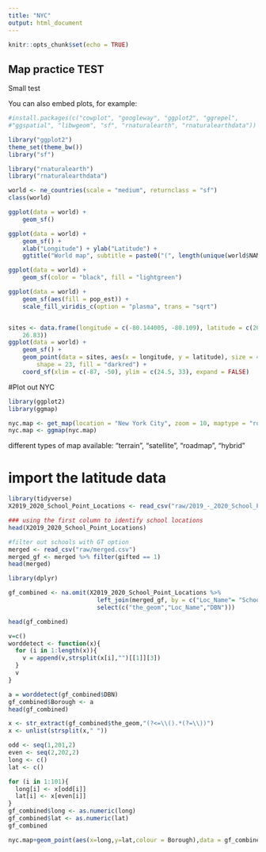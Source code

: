 ```yaml
---
title: "NYC"
output: html_document
---
```


```r
knitr::opts_chunk$set(echo = TRUE)
```


## Map practice TEST

Small test

You can also embed plots, for example:

```r
#install.packages(c("cowplot", "googleway", "ggplot2", "ggrepel", 
#"ggspatial", "libwgeom", "sf", "rnaturalearth", "rnaturalearthdata"))

library("ggplot2")
theme_set(theme_bw())
library("sf")

library("rnaturalearth")
library("rnaturalearthdata")

world <- ne_countries(scale = "medium", returnclass = "sf")
class(world)
```

```r
ggplot(data = world) +
    geom_sf()

ggplot(data = world) +
    geom_sf() +
    xlab("Longitude") + ylab("Latitude") +
    ggtitle("World map", subtitle = paste0("(", length(unique(world$NAME)), " countries)"))

ggplot(data = world) + 
    geom_sf(color = "black", fill = "lightgreen")

ggplot(data = world) +
    geom_sf(aes(fill = pop_est)) +
    scale_fill_viridis_c(option = "plasma", trans = "sqrt")


sites <- data.frame(longitude = c(-80.144005, -80.109), latitude = c(26.479005, 
    26.83))
ggplot(data = world) +
    geom_sf() +
    geom_point(data = sites, aes(x = longitude, y = latitude), size = 4, 
        shape = 23, fill = "darkred") +
    coord_sf(xlim = c(-87, -50), ylim = c(24.5, 33), expand = FALSE)
```

#Plot out NYC
```r
library(ggplot2)
library(ggmap)
```

```r
nyc.map <- get_map(location = "New York City", zoom = 10, maptype = "roadmap")
nyc.map <- ggmap(nyc.map)
```

different types of map available: “terrain”, “satellite”, “roadmap”, “hybrid”

# import the latitude data

```r
library(tidyverse)
X2019_2020_School_Point_Locations <- read_csv("raw/2019_-_2020_School_Point_Locations.csv")

### using the first column to identify school locations 
head(X2019_2020_School_Point_Locations)
```
```r
#filter out schools with GT option
merged <- read_csv("raw/merged.csv")
merged_gf <- merged %>% filter(gifted == 1)
head(merged)
```

```r
library(dplyr)

gf_combined <- na.omit(X2019_2020_School_Point_Locations %>% 
                         left_join(merged_gf, by = c("Loc_Name"= "School Name")) %>%
                         select(c("the_geom","Loc_Name","DBN")))

head(gf_combined)
```
```r
v=c()
worddetect <- function(x){
  for (i in 1:length(x)){
    v = append(v,strsplit(x[i],"")[[1]][3])
  }
  v
}

a = worddetect(gf_combined$DBN)
gf_combined$Borough <- a
head(gf_combined)
```



```r
x <- str_extract(gf_combined$the_geom,"(?<=\\().*(?=\\))")
x <- unlist(strsplit(x," "))
```

```r
odd <- seq(1,201,2)
even <- seq(2,202,2)
long <- c()
lat <- c()

for (i in 1:101){
  long[i] <- x[odd[i]]
  lat[i] <- x[even[i]]
}
gf_combined$long <- as.numeric(long)
gf_combined$lat <- as.numeric(lat)
gf_combined

```
```r
nyc.map+geom_point(aes(x=long,y=lat,colour = Borough),data = gf_combined,size=0.7)
```



